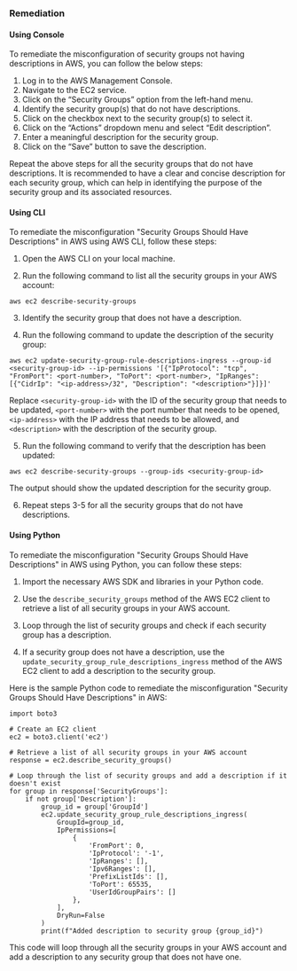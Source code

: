 ### Remediation

#### Using Console

To remediate the misconfiguration of security groups not having descriptions in AWS, you can follow the below steps:

1. Log in to the AWS Management Console.
2. Navigate to the EC2 service.
3. Click on the “Security Groups” option from the left-hand menu.
4. Identify the security group(s) that do not have descriptions.
5. Click on the checkbox next to the security group(s) to select it.
6. Click on the “Actions” dropdown menu and select “Edit description”.
7. Enter a meaningful description for the security group.
8. Click on the “Save” button to save the description.

Repeat the above steps for all the security groups that do not have descriptions. It is recommended to have a clear and concise description for each security group, which can help in identifying the purpose of the security group and its associated resources.

#### Using CLI

To remediate the misconfiguration "Security Groups Should Have Descriptions" in AWS using AWS CLI, follow these steps:

1. Open the AWS CLI on your local machine.

2. Run the following command to list all the security groups in your AWS account:

```
aws ec2 describe-security-groups
```

3. Identify the security group that does not have a description.

4. Run the following command to update the description of the security group:

```
aws ec2 update-security-group-rule-descriptions-ingress --group-id <security-group-id> --ip-permissions '[{"IpProtocol": "tcp", "FromPort": <port-number>, "ToPort": <port-number>, "IpRanges": [{"CidrIp": "<ip-address>/32", "Description": "<description>"}]}]'
```

Replace `<security-group-id>` with the ID of the security group that needs to be updated, `<port-number>` with the port number that needs to be opened, `<ip-address>` with the IP address that needs to be allowed, and `<description>` with the description of the security group.

5. Run the following command to verify that the description has been updated:

```
aws ec2 describe-security-groups --group-ids <security-group-id>
```

The output should show the updated description for the security group.

6. Repeat steps 3-5 for all the security groups that do not have descriptions.

#### Using Python

To remediate the misconfiguration "Security Groups Should Have Descriptions" in AWS using Python, you can follow these steps:

1. Import the necessary AWS SDK and libraries in your Python code.

2. Use the `describe_security_groups` method of the AWS EC2 client to retrieve a list of all security groups in your AWS account.

3. Loop through the list of security groups and check if each security group has a description.

4. If a security group does not have a description, use the `update_security_group_rule_descriptions_ingress` method of the AWS EC2 client to add a description to the security group.

Here is the sample Python code to remediate the misconfiguration "Security Groups Should Have Descriptions" in AWS:

```
import boto3

# Create an EC2 client
ec2 = boto3.client('ec2')

# Retrieve a list of all security groups in your AWS account
response = ec2.describe_security_groups()

# Loop through the list of security groups and add a description if it doesn't exist
for group in response['SecurityGroups']:
    if not group['Description']:
        group_id = group['GroupId']
        ec2.update_security_group_rule_descriptions_ingress(
            GroupId=group_id,
            IpPermissions=[
                {
                    'FromPort': 0,
                    'IpProtocol': '-1',
                    'IpRanges': [],
                    'Ipv6Ranges': [],
                    'PrefixListIds': [],
                    'ToPort': 65535,
                    'UserIdGroupPairs': []
                },
            ],
            DryRun=False
        )
        print(f"Added description to security group {group_id}")
```

This code will loop through all the security groups in your AWS account and add a description to any security group that does not have one.

